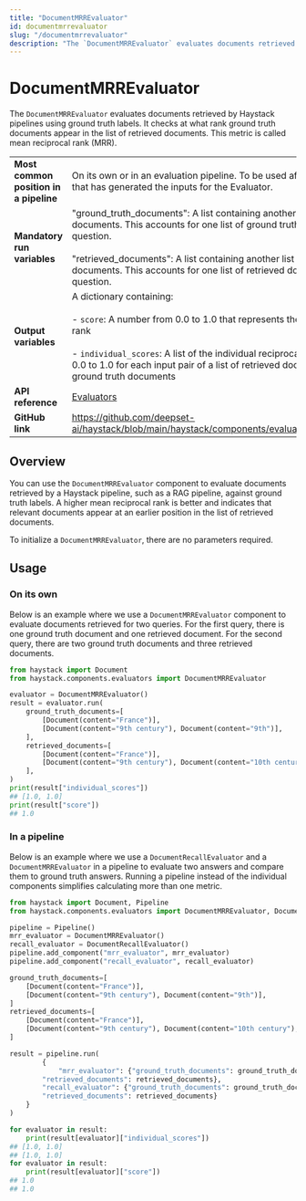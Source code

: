 ```yaml
---
title: "DocumentMRREvaluator"
id: documentmrrevaluator
slug: "/documentmrrevaluator"
description: "The `DocumentMRREvaluator` evaluates documents retrieved by Haystack pipelines using ground truth labels. It checks at what rank ground truth documents appear in the list of retrieved documents. This metric is called mean reciprocal rank (MRR)."
---
```


# DocumentMRREvaluator

The `DocumentMRREvaluator` evaluates documents retrieved by Haystack pipelines using ground truth labels. It checks at what rank ground truth documents appear in the list of retrieved documents. This metric is called mean reciprocal rank (MRR).

|  |  |
| --- | --- |
| **Most common position in a pipeline** | On its own or in an evaluation pipeline. To be used after a separate pipeline that has generated the inputs for the Evaluator. |
| **Mandatory run variables** | "ground_truth_documents": A list containing another list of ground truth documents. This accounts for one list of ground truth documents per question.  <br /> <br />"retrieved_documents": A list containing another list of retrieved documents. This accounts for one list of retrieved documents per question. |
| **Output variables** | A dictionary containing:  <br /> <br />\- `score`: A number from 0.0 to 1.0 that represents the mean reciprocal rank  <br /> <br />- `individual_scores`: A list of the individual reciprocal ranks ranging from 0.0 to 1.0 for each input pair of a list of retrieved documents and a list of ground truth documents |
| **API reference** | [Evaluators](/reference/evaluators-api) |
| **GitHub link** | https://github.com/deepset-ai/haystack/blob/main/haystack/components/evaluators/document_mrr.py |

## Overview

You can use the `DocumentMRREvaluator` component to evaluate documents retrieved by a Haystack pipeline, such as a RAG pipeline, against ground truth labels. A higher mean reciprocal rank is better and indicates that relevant documents appear at an earlier position in the list of retrieved documents.

To initialize a `DocumentMRREvaluator`, there are no parameters required. 

## Usage

### On its own

Below is an example where we use a `DocumentMRREvaluator` component to evaluate documents retrieved for two queries. For the first query, there is one ground truth document and one retrieved document. For the second query, there are two ground truth documents and three retrieved documents.

```python
from haystack import Document
from haystack.components.evaluators import DocumentMRREvaluator

evaluator = DocumentMRREvaluator()
result = evaluator.run(
    ground_truth_documents=[
        [Document(content="France")],
        [Document(content="9th century"), Document(content="9th")],
    ],
    retrieved_documents=[
        [Document(content="France")],
        [Document(content="9th century"), Document(content="10th century"), Document(content="9th")],
    ],
)
print(result["individual_scores"])
## [1.0, 1.0]
print(result["score"])
## 1.0
```

### In a pipeline

Below is an example where we use a `DocumentRecallEvaluator` and a `DocumentMRREvaluator` in a pipeline to evaluate two answers and compare them to ground truth answers. Running a pipeline instead of the individual components simplifies calculating more than one metric.

```python
from haystack import Document, Pipeline
from haystack.components.evaluators import DocumentMRREvaluator, DocumentRecallEvaluator

pipeline = Pipeline()
mrr_evaluator = DocumentMRREvaluator()
recall_evaluator = DocumentRecallEvaluator()
pipeline.add_component("mrr_evaluator", mrr_evaluator)
pipeline.add_component("recall_evaluator", recall_evaluator)

ground_truth_documents=[
    [Document(content="France")],
    [Document(content="9th century"), Document(content="9th")],
]
retrieved_documents=[
    [Document(content="France")],
    [Document(content="9th century"), Document(content="10th century"), Document(content="9th")],
]

result = pipeline.run(
		{
			"mrr_evaluator": {"ground_truth_documents": ground_truth_documents,
	    "retrieved_documents": retrieved_documents},
	    "recall_evaluator": {"ground_truth_documents": ground_truth_documents,
	    "retrieved_documents": retrieved_documents}
    }
)

for evaluator in result:
    print(result[evaluator]["individual_scores"])
## [1.0, 1.0]
## [1.0, 1.0]
for evaluator in result:
    print(result[evaluator]["score"])
## 1.0
## 1.0
```